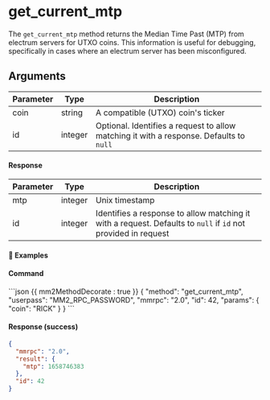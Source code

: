 # get_current_mtp

The `get_current_mtp` method returns the Median Time Past (MTP) from electrum servers for UTXO coins. This information is useful for debugging, specifically in cases where an electrum server has been misconfigured.

## Arguments

| Parameter | Type    | Description                                                                             |
| --------- | ------- | --------------------------------------------------------------------------------------- |
| coin      | string  | A compatible (UTXO) coin's ticker                                                       |
| id        | integer | Optional. Identifies a request to allow matching it with a response. Defaults to `null` |

#### Response

| Parameter | Type    | Description                                                                                                   |
| --------- | ------- | ------------------------------------------------------------------------------------------------------------- |
| mtp       | integer | Unix timestamp                                                                                                |
| id        | integer | Identifies a response to allow matching it with a request. Defaults to `null` if `id` not provided in request |

#### 📌 Examples

#### Command

<CodeGroup title="" tag="POST" label="get_current_mtp">
```json {{ mm2MethodDecorate : true }}
{
  "method": "get_current_mtp",
  "userpass": "MM2_RPC_PASSWORD",
  "mmrpc": "2.0",
  "id": 42,
  "params": {
    "coin": "RICK"
  }
}
```
</CodeGroup>


<CollapsibleSection expandedText='Hide Response' collapsedText='Show Response'>

#### Response (success)

```json
{
  "mmrpc": "2.0",
  "result": {
    "mtp": 1658746383
  },
  "id": 42
}
```

</CollapsibleSection>
